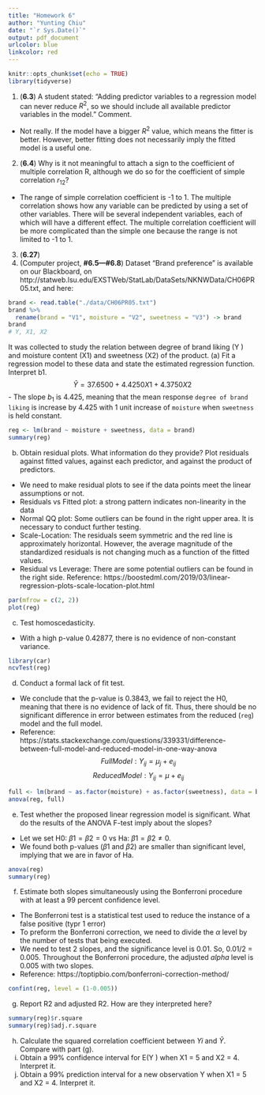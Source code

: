 ```yaml
---
title: "Homework 6"
author: "Yunting Chiu"
date: "`r Sys.Date()`"
output: pdf_document
urlcolor: blue
linkcolor: red
---
```


```r
knitr::opts_chunk$set(echo = TRUE)
library(tidyverse)
```
1. (**6.3**) A student stated: “Adding predictor variables to a regression model can never reduce
$R^2$, so we should include all available predictor variables in the model.” Comment.
- Not really. If the model have a bigger $R^2$ value, which means the fitter is better. However, better fitting does not necessarily imply the fitted model is a useful one.

2. (**6.4**) Why is it not meaningful to attach a sign to the coefficient of multiple correlation R,
although we do so for the coefficient of simple correlation $r_{12}$?
- The range of simple correlation coefficient is -1 to 1. The multiple correlation shows how any variable can be predicted by using a set of other variables. There will be several independent variables, each of which will have a different effect. The multiple correlation coefficient will be more complicated than the simple one because the range is not limited to -1 to 1.

3. (**6.27**) 
4. (Computer project, **#6.5—#6.8**) Dataset “Brand preference” is available on our Blackboard, on http://statweb.lsu.edu/EXSTWeb/StatLab/DataSets/NKNWData/CH06PR05.txt,
and here:
```r
brand <- read.table("./data/CH06PR05.txt")
brand %>%
  rename(brand = "V1", moisture = "V2", sweetness = "V3") -> brand
brand
# Y, X1, X2
```
It was collected to study the relation between degree of brand liking (Y ) and moisture content
(X1) and sweetness (X2) of the product.
(a) Fit a regression model to these data and state the estimated regression function. Interpret b1.
$$
\hat{Y} = 37.6500 + 4.4250X1 + 4.3750X2
$$
- The slope $b_1$ is 4.425, meaning that the mean response `degree of brand liking` is increase by 4.425 with 1 unit increase of `moisture` when `sweetness` is held constant.
```r
reg <- lm(brand ~ moisture + sweetness, data = brand)
summary(reg)
```

(b) Obtain residual plots. What information do they provide? Plot residuals against fitted values, against each predictor, and against the product of predictors.
- We need to make residual plots to see if the data points meet the linear assumptions or not.
- Residuals vs Fitted plot: a strong pattern indicates non-linearity in the data
- Normal QQ plot: Some outliers can be found in the right upper area. It is necessary to conduct further testing.
- Scale-Location: The residuals seem symmetric and the red line is approximately horizontal. However,  the average magnitude of the standardized residuals is not changing much as a function of the fitted values.
- Residual vs Leverage: There are some potential outliers can be found in the right side.
Reference: https://boostedml.com/2019/03/linear-regression-plots-scale-location-plot.html

```r
par(mfrow = c(2, 2))
plot(reg)
```

(c) Test homoscedasticity.
- With a high p-value 0.42877, there is no evidence of non-constant variance.
```r
library(car)
ncvTest(reg)
```

(d) Conduct a formal lack of fit test. 
- We conclude that the p-value is 0.3843, we fail to reject the H0, meaning that there is no evidence of lack of fit. Thus, there should be no significant difference in error between estimates from the reduced (`reg`) model and the full model.
- Reference: https://stats.stackexchange.com/questions/339331/difference-between-full-model-and-reduced-model-in-one-way-anova
$$
Full Model: Y_{ij} = \mu_j + e_{ij}
$$
$$
Reduced Model: Y_{ij} = \mu + e_{ij}
$$
```r
full <- lm(brand ~ as.factor(moisture) + as.factor(sweetness), data = brand)
anova(reg, full)
```

(e) Test whether the proposed linear regression model is significant. What do the results of the ANOVA F-test imply about the slopes?
- Let we set H0: $\beta1 = \beta2 = 0$ vs Ha: $\beta1 = \beta2 \neq0$.
- We found both p-values ($\beta1$ and $\beta2$) are smaller than significant level, implying that we are in favor of Ha.
```r
anova(reg)
summary(reg)
```

(f) Estimate both slopes simultaneously using the Bonferroni procedure with at least a 99 percent confidence level.
- The Bonferroni test is a statistical test used to reduce the instance of a false positive (typr 1 error)
- To preform the Bonferroni correction, we need to divide the $\alpha$ level by the number of tests that being executed.
- We need to test 2 slopes, and the significance level is 0.01. So, 0.01/2 = 0.005. Throughout the Bonferroni procedure, the adjusted $alpha$ level is 0.005 with two slopes.
- Reference: https://toptipbio.com/bonferroni-correction-method/
```r
confint(reg, level = (1-0.005))
```

(g) Report R2 and adjusted R2. How are they interpreted here?

```r
summary(reg)$r.square
summary(reg)$adj.r.square
```

(h) Calculate the squared correlation coefficient between $Yi$ and $\hat{Y}$. Compare with part (g).
(i) Obtain a 99% confidence interval for E(Y ) when X1 = 5 and X2 = 4. Interpret it.
(j) Obtain a 99% prediction interval for a new observation Y when X1 = 5 and X2 = 4. Interpret it.